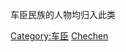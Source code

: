 车臣民族的人物均归入此类
{{Commonscat|Chechen people}}

[[Category:车臣|Category:车臣]]
[[Category:各族群俄羅斯人|Chechen]]